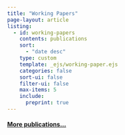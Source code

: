 ```yaml
---
title: "Working Papers"
page-layout: article
listing:
  - id: working-papers
    contents: publications
    sort: 
      - "date desc"
    type: custom
    template: _ejs/working-paper.ejs
    categories: false
    sort-ui: false
    filter-ui: false
    max-items: 5
    include:
      preprint: true
---
```


:::::{#working-papers}
:::::

#### [More publications...](/publications/)
